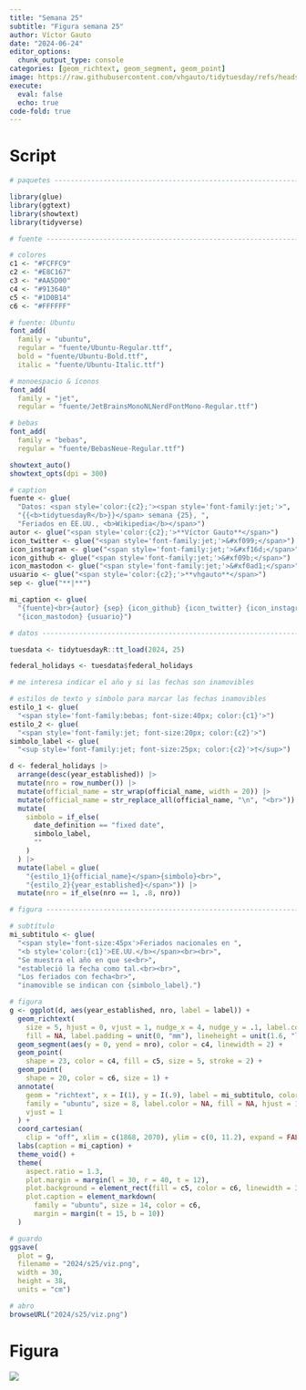 ```yaml
---
title: "Semana 25"
subtitle: "Figura semana 25"
author: Víctor Gauto
date: "2024-06-24"
editor_options:
  chunk_output_type: console
categories: [geom_richtext, geom_segment, geom_point]
image: https://raw.githubusercontent.com/vhgauto/tidytuesday/refs/heads/main/2024/s25/viz.png
execute:
  eval: false
  echo: true
code-fold: true
---
```



# Script

```r

# paquetes ----------------------------------------------------------------

library(glue)
library(ggtext)
library(showtext)
library(tidyverse)

# fuente ------------------------------------------------------------------

# colores
c1 <- "#FCFFC9"
c2 <- "#E8C167"
c3 <- "#AA5D00"
c4 <- "#913640"
c5 <- "#1D0B14"
c6 <- "#FFFFFF"

# fuente: Ubuntu
font_add(
  family = "ubuntu", 
  regular = "fuente/Ubuntu-Regular.ttf",
  bold = "fuente/Ubuntu-Bold.ttf",
  italic = "fuente/Ubuntu-Italic.ttf")

# monoespacio & íconos
font_add(
  family = "jet", 
  regular = "fuente/JetBrainsMonoNLNerdFontMono-Regular.ttf")

# bebas
font_add(
  family = "bebas", 
  regular = "fuente/BebasNeue-Regular.ttf")

showtext_auto()
showtext_opts(dpi = 300)

# caption
fuente <- glue(
  "Datos: <span style='color:{c2};'><span style='font-family:jet;'>",
  "{{<b>tidytuesdayR</b>}}</span> semana {25}, ",
  "Feriados en EE.UU., <b>Wikipedia</b></span>")
autor <- glue("<span style='color:{c2};'>**Víctor Gauto**</span>")
icon_twitter <- glue("<span style='font-family:jet;'>&#xf099;</span>")
icon_instagram <- glue("<span style='font-family:jet;'>&#xf16d;</span>")
icon_github <- glue("<span style='font-family:jet;'>&#xf09b;</span>")
icon_mastodon <- glue("<span style='font-family:jet;'>&#xf0ad1;</span>")
usuario <- glue("<span style='color:{c2};'>**vhgauto**</span>")
sep <- glue("**|**")

mi_caption <- glue(
  "{fuente}<br>{autor} {sep} {icon_github} {icon_twitter} {icon_instagram} ",
  "{icon_mastodon} {usuario}")

# datos -------------------------------------------------------------------

tuesdata <- tidytuesdayR::tt_load(2024, 25)

federal_holidays <- tuesdata$federal_holidays

# me interesa indicar el año y si las fechas son inamovibles

# estilos de texto y símbolo para marcar las fechas inamovibles
estilo_1 <- glue(
  "<span style='font-family:bebas; font-size:40px; color:{c1}'>")
estilo_2 <- glue(
  "<span style='font-family:jet; font-size:20px; color:{c2}'>")
simbolo_label <- glue(
  "<sup style='font-family:jet; font-size:25px; color:{c2}'>†</sup>")

d <- federal_holidays |> 
  arrange(desc(year_established)) |> 
  mutate(nro = row_number()) |> 
  mutate(official_name = str_wrap(official_name, width = 20)) |> 
  mutate(official_name = str_replace_all(official_name, "\n", "<br>")) |> 
  mutate(
    simbolo = if_else(
      date_definition == "fixed date",
      simbolo_label,
      ""
    )
  ) |> 
  mutate(label = glue(
    "{estilo_1}{official_name}</span>{simbolo}<br>",
    "{estilo_2}{year_established}</span>")) |> 
  mutate(nro = if_else(nro == 1, .8, nro))

# figura ------------------------------------------------------------------

# subtítulo
mi_subtitulo <- glue(
  "<span style='font-size:45px'>Feriados nacionales en ",
  "<b style='color:{c1}'>EE.UU.</b></span><br><br>",
  "Se muestra el año en que se<br>",
  "estableció la fecha como tal.<br><br>",
  "Los feriados con fecha<br>",
  "inamovible se indican con {simbolo_label}.")

# figura
g <- ggplot(d, aes(year_established, nro, label = label)) +
  geom_richtext(
    size = 5, hjust = 0, vjust = 1, nudge_x = 4, nudge_y = .1, label.color = NA,
    fill = NA, label.padding = unit(0, "mm"), lineheight = unit(1.6, "line")) +
  geom_segment(aes(y = 0, yend = nro), color = c4, linewidth = 2) +
  geom_point(
    shape = 23, color = c4, fill = c5, size = 5, stroke = 2) +
  geom_point(
    shape = 20, color = c6, size = 1) +
  annotate(
    geom = "richtext", x = I(1), y = I(.9), label = mi_subtitulo, color = c6,
    family = "ubuntu", size = 8, label.color = NA, fill = NA, hjust = 1,
    vjust = 1
  ) +
  coord_cartesian(
    clip = "off", xlim = c(1868, 2070), ylim = c(0, 11.2), expand = FALSE) +
  labs(caption = mi_caption) +
  theme_void() +
  theme(
    aspect.ratio = 1.3,
    plot.margin = margin(l = 30, r = 40, t = 12),
    plot.background = element_rect(fill = c5, color = c6, linewidth = 3),
    plot.caption = element_markdown(
      family = "ubuntu", size = 14, color = c6, 
      margin = margin(t = 15, b = 10))
  )

# guardo
ggsave(
  plot = g,
  filename = "2024/s25/viz.png",
  width = 30,
  height = 38,
  units = "cm")

# abro
browseURL("2024/s25/viz.png")
```

# Figura

![](https://raw.githubusercontent.com/vhgauto/tidytuesday/refs/heads/main/2024/s25/viz.png)


